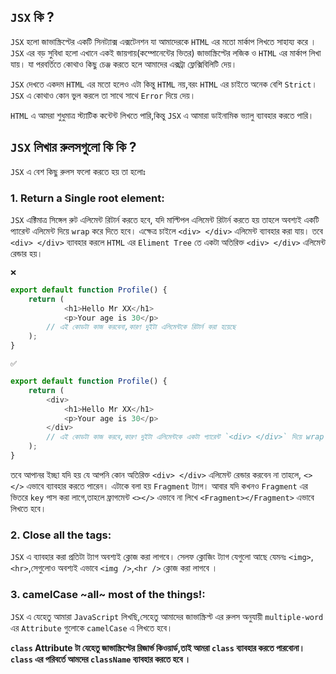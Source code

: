## `JSX` কি ?

`JSX` হলো জাভাস্ক্রিপ্টের একটি সিনট্যাক্স এক্সটেনশন যা আমাদেরকে `HTML` এর মতো মার্কাপ লিখতে সাহায্য করে । `JSX` এর বড় সুবিধা হলো এখানে একই জায়গায়(কম্পোনেন্টের ভিতর) জাভাস্ক্রিপ্টের লজিক ও `HTML` এর মার্কাপ লিখা যায়। যা পরবর্তিতে কোথাও কিছু চেঞ্জ করতে হলে আমাদের এক্সট্রা ফ্লেক্সিবিলিটি দেয়।

`JSX` দেখতে একদম `HTML` এর মতো হলেও এটা কিন্তু `HTML` নয়,বরং `HTML` এর চাইতে অনেক বেশি `Strict`। `JSX` এ কোথাও কোন ভুল করলে তা সাথে সাথে `Error` দিয়ে দেয়।

`HTML` এ আমরা শুধুমাত্র স্ট্যাটিক কন্টেন্ট লিখতে পারি,কিন্তু `JSX` এ আমারা ডাইনামিক ভ্যালু ব্যাবহার করতে পারি।

## `JSX` লিখার রুলসগুলো কি কি ?

`JSX` এ বেশ কিছু রুলস ফলো করতে হয় তা হলোঃ

### 1. Return a Single root element:

`JSX` এক্টিমাত্র সিঙ্গেল রুট এলিমেন্ট রিটার্ন করতে হবে, যদি মাল্টিপল এলিমেন্ট রিটার্ন করতে হয় তাহলে অবশ্যই একটি প্যারেন্ট এলিমেন্ট দিয়ে `wrap` করে দিতে হবে। এক্ষেত্র চাইলে `<div> </div>` এলিমেন্ট ব্যাবহার করা যায়। তবে `<div> </div>` ব্যাবহার করলে `HTML` এর `Eliment Tree` তে একটা অতিরিক্ত `<div> </div>` এলিমেন্ট রেন্ডার হয়।

`❌`

```javascript filename= "Profile.jsx  "
export default function Profile() {
    return (
            <h1>Hello Mr XX</h1>
            <p>Your age is 30</p>
        // এই কোডটা কাজ করবেনা,কারণ দুইটা এলিমেন্টকে রিটার্ন করা হয়েছে
    );
}
```

`✅`

```javascript filename= "Profile.jsx  "
export default function Profile() {
    return (
        <div>
            <h1>Hello Mr XX</h1>
            <p>Your age is 30</p>
        </div>
        // এই কোডটা কাজ করবে,কারণ দুইটা এলিমেন্টকে একটা প্যারেন্ট `<div> </div>` দিয়ে wrap করা হয়েছে
    );
}
```

তবে আপানর ইচ্ছা যদি হয় যে আপনি কোন অতিরিক্ত `<div> </div>` এলিমেন্ট রেন্ডার করবেন না তাহলে, `<></>` এভাবে ব্যাবহার করতে পারেন। এটাকে বলা হয় `Fragment` ট্যাগ। আবার যদি কখনও `Fragment` এর ভিতরে `key` পাস করা লাগে,তাহলে ফ্রাগমেন্ট `<></>` এভাবে না লিখে `<Fragment></Fragment>` এভাবে লিখতে হবে।

### 2. Close all the tags:

`JSX` এ ব্যাবহার করা প্রতিটা ট্যাগ অবশ্যই ক্লোজ করা লাগবে। সেলফ ক্লোজিং ট্যাগ যেগুলো আছে যেমনঃ `<img>`,`<hr>`,সেগুলোও অবশ্যই এভাবে `<img />`,`<hr />` ক্লোজ করা লাগবে ।

### 3. camelCase ~all~ most of the things!:

`JSX` এ যেহেতু আমারা `JavaScript` লিখছি,সেহেতু আমাদের জাভাস্ক্রিপ্ট এর রুলস অনুযায়ী `multiple-word` এর `Attribute` গুলোকে `camelCase` এ লিখতে হবে।

**`class` Attribute টা যেহেতু জাভাস্ক্রিপ্টের রিজার্ভ কিওয়ার্ড,তাই আমরা `class` ব্যাবহার করতে পারবোনা। `class` এর পরিবর্তে আমদের `className` ব্যাবহার করতে হবে ।**

